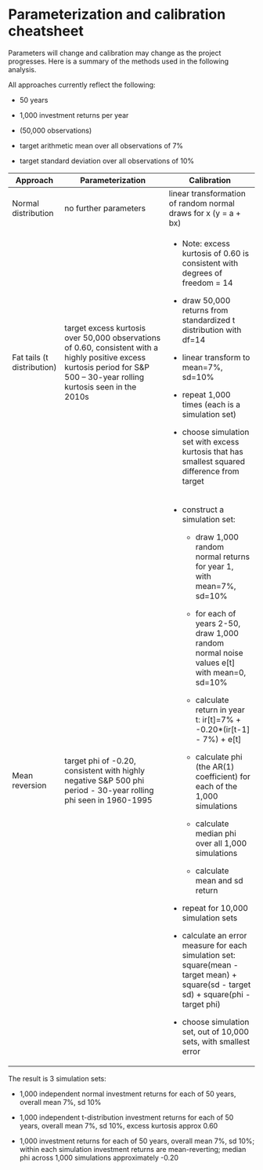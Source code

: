 # Parameterization and calibration cheatsheet

Parameters will change and calibration may change as the project progresses. Here is a summary of the methods used in the following analysis.

All approaches currently reflect the following:

-   50 years

-   1,000 investment returns per year

-   (50,000 observations)

-   target arithmetic mean over all observations of 7%

-   target standard deviation over all observations of 10%

+----------------------------+-----------------------------------------------------------------------------------------------------------------------------------------------------------------------------+----------------------------------------------------------------------------------------------------------------------------------------+
| Approach                   | Parameterization                                                                                                                                                            | Calibration                                                                                                                            |
+============================+=============================================================================================================================================================================+========================================================================================================================================+
| Normal distribution        | no further parameters                                                                                                                                                       | linear transformation of random normal draws for x (y = a + bx)                                                                        |
+----------------------------+-----------------------------------------------------------------------------------------------------------------------------------------------------------------------------+----------------------------------------------------------------------------------------------------------------------------------------+
| Fat tails (t distribution) | target excess kurtosis over 50,000 observations of 0.60, consistent with a highly positive excess kurtosis period for S&P 500 -- 30-year rolling kurtosis seen in the 2010s | -   Note: excess kurtosis of 0.60 is consistent with degrees of freedom = 14                                                           |
|                            |                                                                                                                                                                             |                                                                                                                                        |
|                            |                                                                                                                                                                             | -   draw 50,000 returns from standardized t distribution with df=14                                                                    |
|                            |                                                                                                                                                                             |                                                                                                                                        |
|                            |                                                                                                                                                                             | -   linear transform to mean=7%, sd=10%                                                                                                |
|                            |                                                                                                                                                                             |                                                                                                                                        |
|                            |                                                                                                                                                                             | -   repeat 1,000 times (each is a simulation set)                                                                                      |
|                            |                                                                                                                                                                             |                                                                                                                                        |
|                            |                                                                                                                                                                             | -   choose simulation set with excess kurtosis that has smallest squared difference from target                                        |
+----------------------------+-----------------------------------------------------------------------------------------------------------------------------------------------------------------------------+----------------------------------------------------------------------------------------------------------------------------------------+
| Mean reversion             | target phi of -0.20, consistent with highly negative S&P 500 phi period - 30-year rolling phi seen in 1960-1995                                                             | -   construct a simulation set:                                                                                                        |
|                            |                                                                                                                                                                             |                                                                                                                                        |
|                            |                                                                                                                                                                             |     -   draw 1,000 random normal returns for year 1, with mean=7%, sd=10%                                                              |
|                            |                                                                                                                                                                             |                                                                                                                                        |
|                            |                                                                                                                                                                             |     -   for each of years 2-50, draw 1,000 random normal noise values e\[t\] with mean=0, sd=10%                                       |
|                            |                                                                                                                                                                             |                                                                                                                                        |
|                            |                                                                                                                                                                             |     -   calculate return in year t: ir\[t\]=7% + -0.20\*(ir\[t-1\] - 7%) + e\[t\]                                                      |
|                            |                                                                                                                                                                             |                                                                                                                                        |
|                            |                                                                                                                                                                             |     -   calculate phi (the AR(1) coefficient) for each of the 1,000 simulations                                                        |
|                            |                                                                                                                                                                             |                                                                                                                                        |
|                            |                                                                                                                                                                             |     -   calculate median phi over all 1,000 simulations                                                                                |
|                            |                                                                                                                                                                             |                                                                                                                                        |
|                            |                                                                                                                                                                             |     -   calculate mean and sd return                                                                                                   |
|                            |                                                                                                                                                                             |                                                                                                                                        |
|                            |                                                                                                                                                                             | -   repeat for 10,000 simulation sets                                                                                                  |
|                            |                                                                                                                                                                             |                                                                                                                                        |
|                            |                                                                                                                                                                             | -   calculate an error measure for each simulation set: square(mean - target mean) + square(sd - target sd) + square(phi - target phi) |
|                            |                                                                                                                                                                             |                                                                                                                                        |
|                            |                                                                                                                                                                             | -   choose simulation set, out of 10,000 sets, with smallest error                                                                     |
+----------------------------+-----------------------------------------------------------------------------------------------------------------------------------------------------------------------------+----------------------------------------------------------------------------------------------------------------------------------------+

The result is 3 simulation sets:

-   1,000 independent normal investment returns for each of 50 years, overall mean 7%, sd 10%

-   1,000 independent t-distribution investment returns for each of 50 years, overall mean 7%, sd 10%, excess kurtosis approx 0.60

-   1,000 investment returns for each of 50 years, overall mean 7%, sd 10%; within each simulation investment returns are mean-reverting; median phi across 1,000 simulations approximately -0.20
